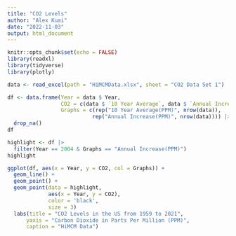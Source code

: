 ```yaml
---
title: "CO2 Levels"
author: "Alex Kuai"
date: "2022-11-03"
output: html_document
---
```


```r
knitr::opts_chunk$set(echo = FALSE)
library(readxl)
library(tidyverse)
library(plotly)
```


```r
data <- read_excel(path = "HiMCMData.xlsx", sheet = "CO2 Data Set 1")

df <- data.frame(Year = data $ Year,
                 CO2 = c(data $ `10 Year Average`, data $ `Annual Increase`),
                 Graphs = c(rep("10 Year Average(PPM)", nrow(data)),
                           rep("Annual Increase(PPM)", nrow(data)))) |> 
  drop_na() 
df

highlight <- df |> 
  filter(Year == 2004 & Graphs == "Annual Increase(PPM)")
highlight
```


```r

ggplot(df, aes(x = Year, y = CO2, col = Graphs)) +
  geom_line() +
  geom_point() +
  geom_point(data = highlight,
             aes(x = Year, y = CO2),
             color = 'black',
             size = 3)
  labs(title = "CO2 Levels in the US from 1959 to 2021", 
      yaxis = "Carbon Dioxide in Parts Per Million (PPM)",
      caption = "HiMCM Data")


```

